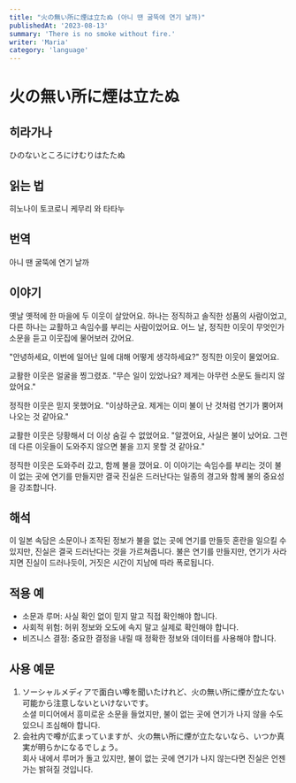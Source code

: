 ```yaml
---
title: "火の無い所に煙は立たぬ (아니 땐 굴뚝에 연기 날까)"
publishedAt: '2023-08-13'
summary: 'There is no smoke without fire.'
writer: 'Maria'
category: 'language'
---
```


# 火の無い所に煙は立たぬ

## 히라가나
ひのないところにけむりはたたぬ

## 읽는 법
히노나이 토코로니 케무리 와 타타누

## 번역
아니 땐 굴뚝에 연기 날까

## 이야기

옛날 옛적에 한 마을에 두 이웃이 살았어요. 하나는 정직하고 솔직한 성품의 사람이었고, 다른 하나는 교활하고 속임수를 부리는 사람이었어요. 어느 날, 정직한 이웃이 무엇인가 소문을 듣고 이웃집에 물어보러 갔어요.

"안녕하세요, 이번에 일어난 일에 대해 어떻게 생각하세요?" 정직한 이웃이 물었어요.

교활한 이웃은 얼굴을 찡그렸죠. "무슨 일이 있었나요? 제게는 아무런 소문도 들리지 않았어요."

정직한 이웃은 믿지 못했어요. "이상하군요. 제게는 이미 불이 난 것처럼 연기가 뿜어져 나오는 것 같아요."

교활한 이웃은 당황해서 더 이상 숨길 수 없었어요. "알겠어요, 사실은 불이 났어요. 그런데 다른 이웃들이 도와주지 않으면 불을 끄지 못할 것 같아요."

정직한 이웃은 도와주러 갔고, 함께 불을 껐어요. 이 이야기는 속임수를 부리는 것이 불이 없는 곳에 연기를 만들지만 결국 진실은 드러난다는 일종의 경고와 함께 불의 중요성을 강조합니다.


## 해석

이 일본 속담은 소문이나 조작된 정보가 불을 없는 곳에 연기를 만들듯 혼란을 일으킬 수 있지만, 진실은 결국 드러난다는 것을 가르쳐줍니다. 불은 연기를 만들지만, 연기가 사라지면 진실이 드러나듯이, 거짓은 시간이 지남에 따라 폭로됩니다.


## 적용 예

- 소문과 루머: 사실 확인 없이 믿지 말고 직접 확인해야 합니다.
- 사회적 위험: 허위 정보와 오도에 속지 말고 실제로 확인해야 합니다.
- 비즈니스 결정: 중요한 결정을 내릴 때 정확한 정보와 데이터를 사용해야 합니다.


## 사용 예문
1. ソーシャルメディアで面白い噂を聞いたけれど、火の無い所に煙が立たない可能から注意しないといけないです。
<br /> 소셜 미디어에서 흥미로운 소문을 들었지만, 불이 없는 곳에 연기가 나지 않을 수도 있으니 조심해야 합니다.
2. 会社内で噂が広まっていますが、火の無い所に煙が立たないなら、いつか真実が明らかになるでしょう。
<br /> 회사 내에서 루머가 돌고 있지만, 불이 없는 곳에 연기가 나지 않는다면 진실은 언젠가는 밝혀질 것입니다.
